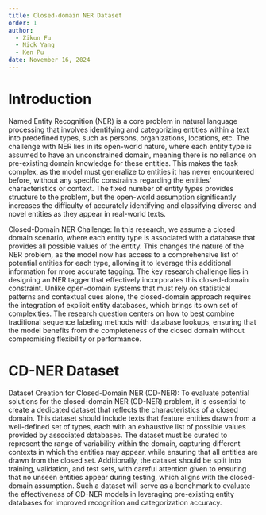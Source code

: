 ```yaml
---
title: Closed-domain NER Dataset
order: 1
author: 
  - Zikun Fu
  - Nick Yang
  - Ken Pu
date: November 16, 2024
---
```


# Introduction

Named Entity Recognition (NER) is a core problem in natural language processing that involves identifying and categorizing entities within a text into predefined types, such as persons, organizations, locations, etc. The challenge with NER lies in its open-world nature, where each entity type is assumed to have an unconstrained domain, meaning there is no reliance on pre-existing domain knowledge for these entities. This makes the task complex, as the model must generalize to entities it has never encountered before, without any specific constraints regarding the entities' characteristics or context. The fixed number of entity types provides structure to the problem, but the open-world assumption significantly increases the difficulty of accurately identifying and classifying diverse and novel entities as they appear in real-world texts.

Closed-Domain NER Challenge:
In this research, we assume a closed domain scenario, where each entity type is associated with a database that provides all possible values of the entity. This changes the nature of the NER problem, as the model now has access to a comprehensive list of potential entities for each type, allowing it to leverage this additional information for more accurate tagging. The key research challenge lies in designing an NER tagger that effectively incorporates this closed-domain constraint. Unlike open-domain systems that must rely on statistical patterns and contextual cues alone, the closed-domain approach requires the integration of explicit entity databases, which brings its own set of complexities. The research question centers on how to best combine traditional sequence labeling methods with database lookups, ensuring that the model benefits from the completeness of the closed domain without compromising flexibility or performance.

# CD-NER Dataset

Dataset Creation for Closed-Domain NER (CD-NER):
To evaluate potential solutions for the closed-domain NER (CD-NER) problem, it is essential to create a dedicated dataset that reflects the characteristics of a closed domain. This dataset should include texts that feature entities drawn from a well-defined set of types, each with an exhaustive list of possible values provided by associated databases. The dataset must be curated to represent the range of variability within the domain, capturing different contexts in which the entities may appear, while ensuring that all entities are drawn from the closed set. Additionally, the dataset should be split into training, validation, and test sets, with careful attention given to ensuring that no unseen entities appear during testing, which aligns with the closed-domain assumption. Such a dataset will serve as a benchmark to evaluate the effectiveness of CD-NER models in leveraging pre-existing entity databases for improved recognition and categorization accuracy.

